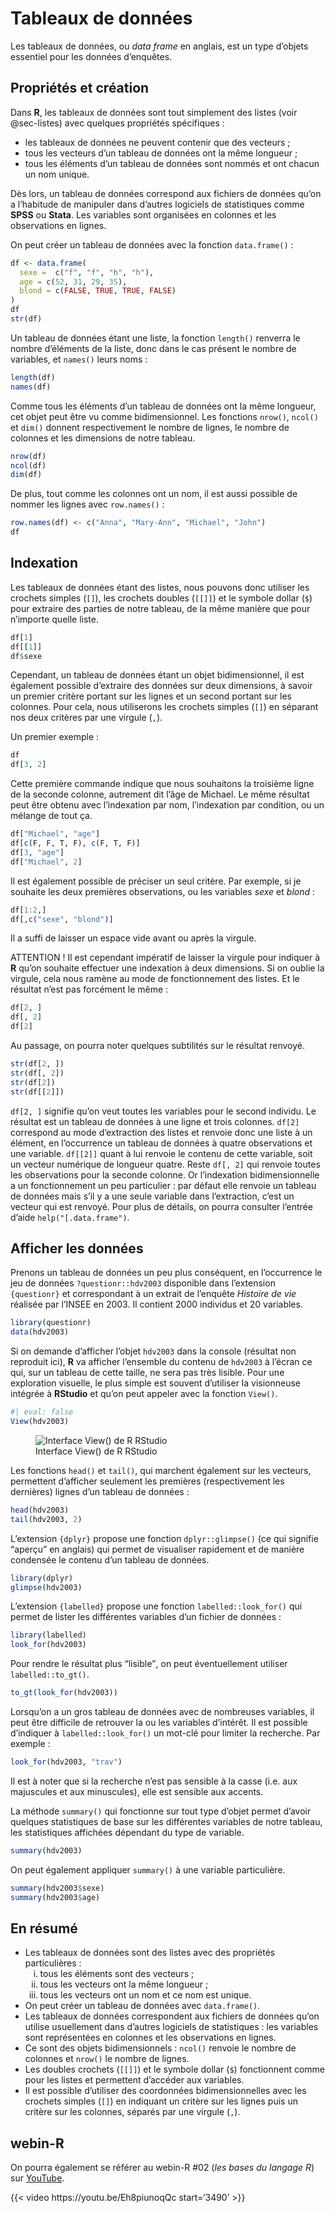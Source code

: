 # Tableaux de données {#sec-tableaux-donnees}

Les tableaux de données, ou *data frame* en anglais, est un type d'objets essentiel pour les données d'enquêtes.

## Propriétés et création

Dans **R**, les tableaux de données sont tout simplement des listes (voir @sec-listes) avec quelques propriétés spécifiques :

-   les tableaux de données ne peuvent contenir que des vecteurs ;
-   tous les vecteurs d'un tableau de données ont la même longueur ;
-   tous les éléments d'un tableau de données sont nommés et ont chacun un nom unique.

Dès lors, un tableau de données correspond aux fichiers de données qu'on a l'habitude de manipuler dans d'autres logiciels de statistiques comme **SPSS** ou **Stata**. Les variables sont organisées en colonnes et les observations en lignes.

On peut créer un tableau de données avec la fonction `data.frame()` :

```r
df <- data.frame(
  sexe =  c("f", "f", "h", "h"), 
  age = c(52, 31, 29, 35), 
  blond = c(FALSE, TRUE, TRUE, FALSE)
)
df
str(df)
```

Un tableau de données étant une liste, la fonction `length()` renverra le nombre d'éléments de la liste, donc dans le cas présent le nombre de variables, et `names()` leurs noms :

```r
length(df)
names(df)
```

Comme tous les éléments d'un tableau de données ont la même longueur, cet objet peut être vu comme bidimensionnel. Les fonctions `nrow()`, `ncol()` et `dim()` donnent respectivement le nombre de lignes, le nombre de colonnes et les dimensions de notre tableau.

```r
nrow(df)
ncol(df)
dim(df)
```

De plus, tout comme les colonnes ont un nom, il est aussi possible de nommer les lignes avec `row.names()` :

```r
row.names(df) <- c("Anna", "Mary-Ann", "Michael", "John")
df
```

## Indexation

Les tableaux de données étant des listes, nous pouvons donc utiliser les crochets simples (`[]`), les crochets doubles (`[[]]`) et le symbole dollar (`$`) pour extraire des parties de notre tableau, de la même manière que pour n'importe quelle liste.

```r
df[1]
df[[1]]
df$sexe
```

Cependant, un tableau de données étant un objet bidimensionnel, il est également possible d'extraire des données sur deux dimensions, à savoir un premier critère portant sur les lignes et un second portant sur les colonnes. Pour cela, nous utiliserons les crochets simples (`[]`) en séparant nos deux critères par une virgule (`,`).

Un premier exemple :

```r
df
df[3, 2]
```

Cette première commande indique que nous souhaitons la troisième ligne de la seconde colonne, autrement dit l'âge de Michael. Le même résultat peut être obtenu avec l'indexation par nom, l'indexation par condition, ou un mélange de tout ça.

```r
df["Michael", "age"]
df[c(F, F, T, F), c(F, T, F)]
df[3, "age"]
df["Michael", 2]
```

Il est également possible de préciser un seul critère. Par exemple, si je souhaite les deux premières observations, ou les variables *sexe* et *blond* :

```r
df[1:2,]
df[,c("sexe", "blond")]
```

Il a suffi de laisser un espace vide avant ou après la virgule.

::: callout-warning
ATTENTION ! Il est cependant impératif de laisser la virgule pour indiquer à **R** qu'on souhaite effectuer une indexation à deux dimensions. Si on oublie la virgule, cela nous ramène au mode de fonctionnement des listes. Et le résultat n'est pas forcément le même :

```r
df[2, ]
df[, 2]
df[2]
```
:::

::: callout-note
Au passage, on pourra noter quelques subtilités sur le résultat renvoyé.

```r
str(df[2, ])
str(df[, 2])
str(df[2])
str(df[[2]])
```

`df[2, ]` signifie qu'on veut toutes les variables pour le second individu. Le résultat est un tableau de données à une ligne et trois colonnes. `df[2]` correspond au mode d'extraction des listes et renvoie donc une liste à un élément, en l'occurrence un tableau de données à quatre observations et une variable. `df[[2]]` quant à lui renvoie le contenu de cette variable, soit un vecteur numérique de longueur quatre. Reste `df[, 2]` qui renvoie toutes les observations pour la seconde colonne. Or l'indexation bidimensionnelle a un fonctionnement un peu particulier : par défaut elle renvoie un tableau de données mais s'il y a une seule variable dans l'extraction, c'est un vecteur qui est renvoyé. Pour plus de détails, on pourra consulter l'entrée d'aide `help("[.data.frame")`.
:::

## Afficher les données {#sec-afficher-donnees}

Prenons un tableau de données un peu plus conséquent, en l'occurrence le jeu de données `?questionr::hdv2003` disponible dans l'extension `{questionr}` et correspondant à un extrait de l'enquête *Histoire de vie* réalisée par l'INSEE en 2003. Il contient 2000 individus et 20 variables.

```r
library(questionr)
data(hdv2003)
```

Si on demande d'afficher l'objet `hdv2003` dans la console (résultat non reproduit ici), **R** va afficher l'ensemble du contenu de `hdv2003` à l'écran ce qui, sur un tableau de cette taille, ne sera pas très lisible. Pour une exploration visuelle, le plus simple est souvent d'utiliser la visionneuse intégrée à **RStudio** et qu'on peut appeler avec la fonction `View()`.

```r
#| eval: false
View(hdv2003)
```

![Interface View() de R RStudio](ressources/rstudio_view_hdv2003.png){#fig-view}

Les fonctions `head()` et `tail()`, qui marchent également sur les vecteurs, permettent d'afficher seulement les premières (respectivement les dernières) lignes d'un tableau de données :

```r
head(hdv2003)
tail(hdv2003, 2)
```

L'extension `{dplyr}` propose une fonction `dplyr::glimpse()` (ce qui signifie <q>aperçu</q> en anglais) qui permet de visualiser rapidement et de manière condensée le contenu d'un tableau de données.

```r
library(dplyr)
glimpse(hdv2003)
```

L'extension `{labelled}` propose une fonction `labelled::look_for()` qui permet de lister les différentes variables d'un fichier de données :

```r
library(labelled)
look_for(hdv2003)
```

Pour rendre le résultat plus <q>lisible</q>, on peut éventuellement utiliser `labelled::to_gt()`.

```r
to_gt(look_for(hdv2003))
```

Lorsqu'on a un gros tableau de données avec de nombreuses variables, il peut être difficile de retrouver la ou les variables d'intérêt. Il est possible d'indiquer à `labelled::look_for()` un mot-clé pour limiter la recherche. Par exemple :

```r
look_for(hdv2003, "trav")
```

Il est à noter que si la recherche n'est pas sensible à la casse (i.e. aux majuscules et aux minuscules), elle est sensible aux accents.

La méthode `summary()` qui fonctionne sur tout type d'objet permet d'avoir quelques statistiques de base sur les différentes variables de notre tableau, les statistiques affichées dépendant du type de variable.

```r
summary(hdv2003)
```

On peut également appliquer `summary()` à une variable particulière.

```r
summary(hdv2003$sexe)
summary(hdv2003$age)
```

## En résumé

-   Les tableaux de données sont des listes avec des propriétés particulières :
    i.  tous les éléments sont des vecteurs ;
    ii. tous les vecteurs ont la même longueur ;
    iii. tous les vecteurs ont un nom et ce nom est unique.
-   On peut créer un tableau de données avec `data.frame()`.
-   Les tableaux de données correspondent aux fichiers de données qu'on utilise usuellement dans d'autres logiciels de statistiques : les variables sont représentées en colonnes et les observations en lignes.
-   Ce sont des objets bidimensionnels : `ncol()` renvoie le nombre de colonnes et `nrow()` le nombre de lignes.
-   Les doubles crochets (`[[]]`) et le symbole dollar (`$`) fonctionnent comme pour les listes et permettent d'accéder aux variables.
-   Il est possible d'utiliser des coordonnées bidimensionnelles avec les crochets simples (`[]`) en indiquant un critère sur les lignes puis un critère sur les colonnes, séparés par une virgule (`,`).

## webin-R

On pourra également se référer au webin-R #02 (*les bases du langage R*) sur [YouTube](https://youtu.be/Eh8piunoqQc).

{{< video https://youtu.be/Eh8piunoqQc start='3490' >}}

